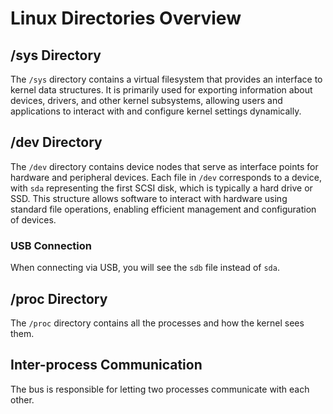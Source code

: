 # Linux Directories Overview

## /sys Directory

The `/sys` directory contains a virtual filesystem that provides an interface to kernel data structures. It is primarily used for exporting information about devices, drivers, and other kernel subsystems, allowing users and applications to interact with and configure kernel settings dynamically.

## /dev Directory

The `/dev` directory contains device nodes that serve as interface points for hardware and peripheral devices. Each file in `/dev` corresponds to a device, with `sda` representing the first SCSI disk, which is typically a hard drive or SSD. This structure allows software to interact with hardware using standard file operations, enabling efficient management and configuration of devices.

### USB Connection

When connecting via USB, you will see the `sdb` file instead of `sda`.

## /proc Directory

The `/proc` directory contains all the processes and how the kernel sees them.

## Inter-process Communication

The bus is responsible for letting two processes communicate with each other.
